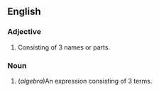 ==English==
===Adjective===
{{en-adj|-}}
# Consisting of 3 names or parts.

===Noun===
{{en-noun}}
#(''algebra'')An expression consisting of 3 terms.